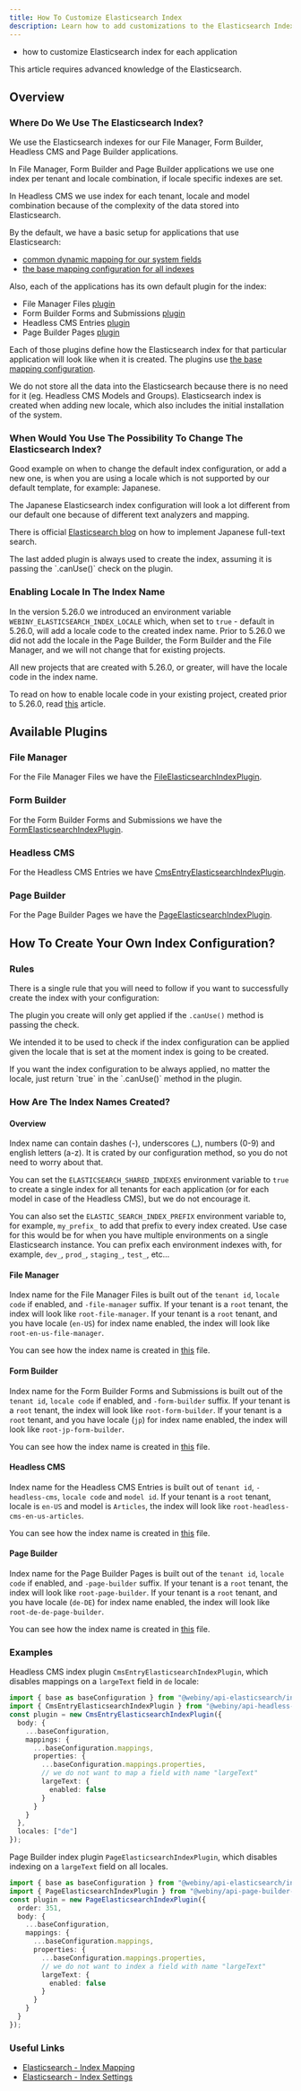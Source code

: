 ```yaml
---
title: How To Customize Elasticsearch Index
description: Learn how to add customizations to the Elasticsearch Index.
---
```



<Alert type="success" title="What you'll learn">

- how to customize Elasticsearch index for each application

</Alert>

<Alert type="danger">This article requires advanced knowledge of the Elasticsearch.</Alert>

## Overview

### Where Do We Use The Elasticsearch Index?

We use the Elasticsearch indexes for our File Manager, Form Builder, Headless CMS and Page Builder applications.

In File Manager, Form Builder and Page Builder applications we use one index per tenant and locale combination, if locale specific indexes are set.

In Headless CMS we use index for each tenant, locale and model combination because of the complexity of the data stored into Elasticsearch.

By the default, we have a basic setup for applications that use Elasticsearch:

- [common dynamic mapping for our system fields](https://github.com/webiny/webiny-js/blob/83fe117e7a7ec9f2d916850cf9fc5148a866442a/packages/api-elasticsearch/src/indexConfiguration/common.ts)
- [the base mapping configuration for all indexes](https://github.com/webiny/webiny-js/blob/83fe117e7a7ec9f2d916850cf9fc5148a866442a/packages/api-elasticsearch/src/indexConfiguration/base.ts)

Also, each of the applications has its own default plugin for the index:

- File Manager Files [plugin](https://github.com/webiny/webiny-js/blob/83fe117e7a7ec9f2d916850cf9fc5148a866442a/packages/api-file-manager-ddb-es/src/elasticsearch/indices/base.ts)
- Form Builder Forms and Submissions [plugin](https://github.com/webiny/webiny-js/blob/83fe117e7a7ec9f2d916850cf9fc5148a866442a/packages/api-form-builder-so-ddb-es/src/elasticsearch/indices/base.ts)
- Headless CMS Entries [plugin](https://github.com/webiny/webiny-js/blob/83fe117e7a7ec9f2d916850cf9fc5148a866442a/packages/api-headless-cms-ddb-es/src/elasticsearch/indices/base.ts)
- Page Builder Pages [plugin](https://github.com/webiny/webiny-js/blob/83fe117e7a7ec9f2d916850cf9fc5148a866442a/packages/api-page-builder-so-ddb-es/src/elasticsearch/indices/base.ts)

Each of those plugins define how the Elasticsearch index for that particular application will look like when it is created. The plugins use [the base mapping configuration](https://github.com/webiny/webiny-js/blob/83fe117e7a7ec9f2d916850cf9fc5148a866442a/packages/api-elasticsearch/src/indexConfiguration/base.ts).

<Alert type="info">
  We do not store all the data into the Elasticsearch because there is no need for it (eg. Headless
  CMS Models and Groups).
</Alert>

<Alert type="warning">
  Elasticsearch index is created when adding new locale, which also includes the initial
  installation of the system.
</Alert>

### When Would You Use The Possibility To Change The Elasticsearch Index?

Good example on when to change the default index configuration, or add a new one, is when you are using a locale which is not supported by our default template, for example: Japanese.

The Japanese Elasticsearch index configuration will look a lot different from our default one because of different text analyzers and mapping.

There is official [Elasticsearch blog](https://www.elastic.co/blog/how-to-implement-japanese-full-text-search-in-elasticsearch) on how to implement Japanese full-text search.

<Alert type="info">
  The last added plugin is always used to create the index, assuming it is passing the `.canUse()`
  check on the plugin.
</Alert>

### Enabling Locale In The Index Name

In the version 5.26.0 we introduced an environment variable `WEBINY_ELASTICSEARCH_INDEX_LOCALE` which, when set to `true` - default in 5.26.0, will add a locale code to the created index name.
Prior to 5.26.0 we did not add the locale in the Page Builder, the Form Builder and the File Manager, and we will not change that for existing projects.

All new projects that are created with 5.26.0, or greater, will have the locale code in the index name.

To read on how to enable locale code in your existing project, created prior to 5.26.0, read [this](/docs/{version}/core-development-concepts/extending-and-customizing/how-to-change-elasticsearch-index-name-to-contain-locale) article.

## Available Plugins

### File Manager

For the File Manager Files we have the [FileElasticsearchIndexPlugin](https://github.com/webiny/webiny-js/blob/83fe117e7a7ec9f2d916850cf9fc5148a866442a/packages/api-file-manager-ddb-es/src/plugins/FileElasticsearchIndexPlugin.ts).

### Form Builder

For the Form Builder Forms and Submissions we have the [FormElasticsearchIndexPlugin](https://github.com/webiny/webiny-js/blob/83fe117e7a7ec9f2d916850cf9fc5148a866442a/packages/api-form-builder-so-ddb-es/src/plugins/FormElasticsearchIndexPlugin.ts).

### Headless CMS

For the Headless CMS Entries we have [CmsEntryElasticsearchIndexPlugin](https://github.com/webiny/webiny-js/blob/83fe117e7a7ec9f2d916850cf9fc5148a866442a/packages/api-headless-cms-ddb-es/src/plugins/CmsEntryElasticsearchIndexPlugin.ts).

### Page Builder

For the Page Builder Pages we have the [PageElasticsearchIndexPlugin](https://github.com/webiny/webiny-js/blob/83fe117e7a7ec9f2d916850cf9fc5148a866442a/packages/api-page-builder-so-ddb-es/src/plugins/definitions/PageElasticsearchIndexPlugin.ts).

## How To Create Your Own Index Configuration?

### Rules

There is a single rule that you will need to follow if you want to successfully create the index with your configuration:

The plugin you create will only get applied if the `.canUse()` method is passing the check.

We intended it to be used to check if the index configuration can be applied given the locale that is set at the moment index is going to be created.

<Alert type="info">
  If you want the index configuration to be always applied, no matter the locale, just return `true`
  in the `.canUse()` method in the plugin.
</Alert>

### How Are The Index Names Created?

#### Overview

Index name can contain dashes (-), underscores (\_), numbers (0-9) and english letters (a-z). It is crated by our configuration method, so you do not need to worry about that.

You can set the `ELASTICSEARCH_SHARED_INDEXES` environment variable to `true` to create a single index for all tenants for each application (or for each model in case of the Headless CMS), but we do not encourage it.

You can also set the `ELASTIC_SEARCH_INDEX_PREFIX` environment variable to, for example, `my_prefix_` to add that prefix to every index created.
Use case for this would be for when you have multiple environments on a single Elasticsearch instance. You can prefix each environment indexes with, for example, `dev_`, `prod_`, `staging_`, `test_`, etc...

#### File Manager

Index name for the File Manager Files is built out of the `tenant id`, `locale code` if enabled, and `-file-manager` suffix.
If your tenant is a `root` tenant, the index will look like `root-file-manager`.
If your tenant is a `root` tenant, and you have locale (`en-US`) for index name enabled, the index will look like `root-en-us-file-manager`.

You can see how the index name is created in [this](https://github.com/webiny/webiny-js/blob/83fe117e7a7ec9f2d916850cf9fc5148a866442a/packages/api-file-manager-ddb-es/src/configurations.ts) file.

#### Form Builder

Index name for the Form Builder Forms and Submissions is built out of the `tenant id`, `locale code` if enabled, and `-form-builder` suffix.
If your tenant is a `root` tenant, the index will look like `root-form-builder`.
If your tenant is a `root` tenant, and you have locale (`jp`) for index name enabled, the index will look like `root-jp-form-builder`.

You can see how the index name is created in [this](https://github.com/webiny/webiny-js/blob/83fe117e7a7ec9f2d916850cf9fc5148a866442a/packages/api-form-builder-so-ddb-es/src/configurations.ts) file.

#### Headless CMS

Index name for the Headless CMS Entries is built out of `tenant id`, `-headless-cms`, `locale code` and `model id`.
If your tenant is a `root` tenant, locale is `en-US` and model is `Articles`, the index will look like `root-headless-cms-en-us-articles`.

You can see how the index name is created in [this](https://github.com/webiny/webiny-js/blob/83fe117e7a7ec9f2d916850cf9fc5148a866442a/packages/api-headless-cms-ddb-es/src/configurations.ts) file.

#### Page Builder

Index name for the Page Builder Pages is built out of the `tenant id`, `locale code` if enabled, and `-page-builder` suffix.
If your tenant is a `root` tenant, the index will look like `root-page-builder`.
If your tenant is a `root` tenant, and you have locale (`de-DE`) for index name enabled, the index will look like `root-de-de-page-builder`.

You can see how the index name is created in [this](https://github.com/webiny/webiny-js/blob/83fe117e7a7ec9f2d916850cf9fc5148a866442a/packages/api-page-builder-so-ddb-es/src/configurations.ts) file.

### Examples

Headless CMS index plugin `CmsEntryElasticsearchIndexPlugin`, which disables mappings on a `largeText` field in `de` locale:

```typescript
import { base as baseConfiguration } from "@webiny/api-elasticsearch/indexConfiguration/base";
import { CmsEntryElasticsearchIndexPlugin } from "@webiny/api-headless-cms-ddb-es/plugins/CmsEntryElasticsearchIndexPlugin";
const plugin = new CmsEntryElasticsearchIndexPlugin({
  body: {
    ...baseConfiguration,
    mappings: {
      ...baseConfiguration.mappings,
      properties: {
        ...baseConfiguration.mappings.properties,
        // we do not want to map a field with name "largeText"
        largeText: {
          enabled: false
        }
      }
    }
  },
  locales: ["de"]
});
```

Page Builder index plugin `PageElasticsearchIndexPlugin`, which disables indexing on a `largeText` field on all locales.

```typescript
import { base as baseConfiguration } from "@webiny/api-elasticsearch/indexConfiguration/base";
import { PageElasticsearchIndexPlugin } from "@webiny/api-page-builder-so-ddb-es/plugins/definitions/PageElasticsearchIndexPlugin";
const plugin = new PageElasticsearchIndexPlugin({
  order: 351,
  body: {
    ...baseConfiguration,
    mappings: {
      ...baseConfiguration.mappings,
      properties: {
        ...baseConfiguration.mappings.properties,
        // we do not want to index a field with name "largeText"
        largeText: {
          enabled: false
        }
      }
    }
  }
});
```

### Useful Links

- [Elasticsearch - Index Mapping](https://www.elastic.co/guide/en/elasticsearch/reference/7.17/mapping.html)
- [Elasticsearch - Index Settings](https://www.elastic.co/guide/en/elasticsearch/reference/7.17/index-modules.html#index-modules-settings)
